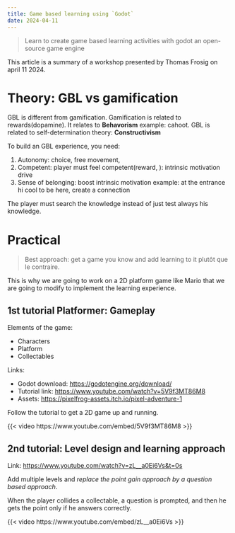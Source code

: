 ```yaml
---
title: Game based learning using `Godot`
date: 2024-04-11
---
```



> Learn to create game based learning activities with godot an open-source game engine

::: {.callout-note}
This article is a summary of a workshop presented by Thomas Frosig on april 11 2024.

:::

# Theory: GBL vs gamification

GBL is different from gamification. Gamification is related to rewards(dopamine). It relates to **Behavorism** example: cahoot. GBL is related to self-determination theory: **Constructivism**

To build an GBL experience, you need:

1. Autonomy: choice, free movement,
2. Competent: player must feel competent(reward, ): intrinsic motivation drive
3. Sense of belonging: boost intrinsic motivation example: at the entrance hi cool to be here, create a connection


::: {.callout-tip}

The player must search the knowledge instead of just test always his knowledge.

:::

# Practical 

> Best approach: get a game you know and add learning to it plutôt que le contraire.

This is why we are going to work on a 2D platform game like Mario that we are going to modify to implement the learning experience.

## 1st tutorial Platformer: Gameplay

Elements of the game:

- Characters
- Platform
- Collectables

Links:

- Godot download: <https://godotengine.org/download/>
- Tutorial link: <https://www.youtube.com/watch?v=5V9f3MT86M8>
- Assets: <https://pixelfrog-assets.itch.io/pixel-adventure-1>

::: {.callout-tip title="Hands on"}

Follow the tutorial to get a 2D game up and running.

:::

{{< video https://www.youtube.com/embed/5V9f3MT86M8 >}}

## 2nd tutorial: Level design and learning approach

Link: <https://www.youtube.com/watch?v=zL__a0Ei6Vs&t=0s>


::: {.callout-tip title="Hands on"}

Add multiple levels and _replace the point gain approach by a question based
approach_.

When the player collides a collectable, a question is prompted, and
then he gets the point only if he answers correctly.

:::



{{< video https://www.youtube.com/embed/zL__a0Ei6Vs >}}


